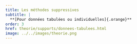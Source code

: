 ```yaml
---
title: Les méthodes suppressives
subtitle: |
  **[Pour données tabulées ou individuelles]{.orange}**
order: 3
href: theorie/supports/donnees-tabulees.html
image: ../../images/theorie.png
---
```


